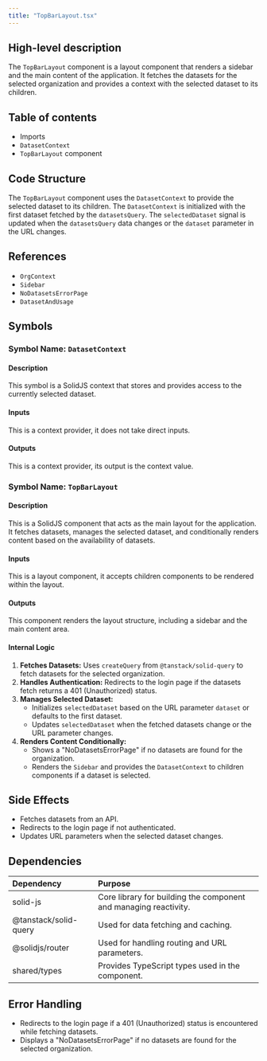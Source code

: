 ```yaml
---
title: "TopBarLayout.tsx"
---
```


## High-level description
The `TopBarLayout` component is a layout component that renders a sidebar and the main content of the application. It fetches the datasets for the selected organization and provides a context with the selected dataset to its children.

## Table of contents
- Imports
- `DatasetContext`
- `TopBarLayout` component

## Code Structure
The `TopBarLayout` component uses the `DatasetContext` to provide the selected dataset to its children. The `DatasetContext` is initialized with the first dataset fetched by the `datasetsQuery`. The `selectedDataset` signal is updated when the `datasetsQuery` data changes or the `dataset` parameter in the URL changes.

## References
- `OrgContext`
- `Sidebar`
- `NoDatasetsErrorPage`
- `DatasetAndUsage`

## Symbols

### Symbol Name: `DatasetContext`
#### Description
This symbol is a SolidJS context that stores and provides access to the currently selected dataset.

#### Inputs
This is a context provider, it does not take direct inputs.

#### Outputs
This is a context provider, its output is the context value.

### Symbol Name: `TopBarLayout`
#### Description
This is a SolidJS component that acts as the main layout for the application. It fetches datasets, manages the selected dataset, and conditionally renders content based on the availability of datasets.

#### Inputs
This is a layout component, it accepts children components to be rendered within the layout.

#### Outputs
This component renders the layout structure, including a sidebar and the main content area.

#### Internal Logic
1. **Fetches Datasets:** Uses `createQuery` from `@tanstack/solid-query` to fetch datasets for the selected organization.
2. **Handles Authentication:** Redirects to the login page if the datasets fetch returns a 401 (Unauthorized) status.
3. **Manages Selected Dataset:**
   - Initializes `selectedDataset` based on the URL parameter `dataset` or defaults to the first dataset.
   - Updates `selectedDataset` when the fetched datasets change or the URL parameter changes.
4. **Renders Content Conditionally:**
   - Shows a "NoDatasetsErrorPage" if no datasets are found for the organization.
   - Renders the `Sidebar` and provides the `DatasetContext` to children components if a dataset is selected.

## Side Effects
- Fetches datasets from an API.
- Redirects to the login page if not authenticated.
- Updates URL parameters when the selected dataset changes.

## Dependencies
| Dependency | Purpose |
|:-----------|:--------|
| solid-js | Core library for building the component and managing reactivity. |
| @tanstack/solid-query | Used for data fetching and caching. |
| @solidjs/router | Used for handling routing and URL parameters. |
| shared/types | Provides TypeScript types used in the component. |

## Error Handling
- Redirects to the login page if a 401 (Unauthorized) status is encountered while fetching datasets.
- Displays a "NoDatasetsErrorPage" if no datasets are found for the selected organization.

